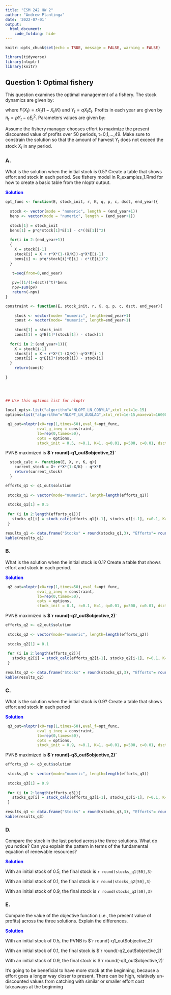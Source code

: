 ```yaml
---
title: "ESM 242 HW 2"
author: "Andrew Plantinga"
date: '2022-07-01'
output: 
  html_document:
    code_folding: hide
---
```


```r
knitr::opts_chunk$set(echo = TRUE, message = FALSE, warning = FALSE)

library(tidyverse)
library(nloptr)
library(knitr)

```



## Question 1: Optimal fishery{.tabset}

This question examines the optimal management of a fishery. The stock dynamics are given by:

\begin{equation}
X_{t+1} = X_{t} + F(X_{t}) - Y_{t}
\end{equation}

where $F(X_{t})=rX_{t}(1-X_{t}/K)$ and $Y_t=qX_t E_t$.  Profits in each year are given by $\pi_t=pY_t-cE_t^2$.  Parameters values are given by:

\begin{equation}
\begin{aligned}
r& & 0.1\\
K& & 1 \\
q& & 0.01 \\
p& & 500 \\
c& & .01 \\
\delta& &0.05
\end{aligned}
\end{equation}

Assume the fishery manager chooses effort to maximize the present discounted value of profits over 50 periods, t=0,1,…,49.  Make sure to constrain the solution so that the amount of harvest $Y_{t}$ does not exceed the stock $X_{t}$ in any period.

### A.

What is the solution when the initial stock is 0.5?  Create a table that shows effort and stock in each period.  See fishery model in R_examples_1.Rmd for how to create a basic table from the nloptr output.

<span style="color: blue;">**Solution**</span>



```r

opt_func <- function(E, stock_init, r, K, q, p, c, dsct, end_year){
  
  stock <- vector(mode = "numeric", length = (end_year+1))
  bens <- vector(mode = "numeric", length = (end_year+1))
  
  stock[1] = stock_init
  bens[1] = p*q*stock[1]*E[1] - c*((E[1])^2)
  
  for(i in 2:(end_year+1))
  {
    X = stock[i-1]
    stock[i] = X + r*X*(1-(X/K))-q*X*E[i-1]
    bens[i] <- p*q*stock[i]*E[i] - c*(E[i])^2
  }
  
   t=seq(from=0,end_year)
  
   pv=((1/(1+dsct))^t)*bens
   npv=sum(pv)
   return(-npv)
}
```


```r
constraint <- function(E, stock_init, r, K, q, p, c, dsct, end_year){
  
    stock <- vector(mode= "numeric", length=end_year+1)
    const <- vector(mode= "numeric", length=end_year+1)
    
    stock[1] = stock_init
    const[1] = q*E[1]*(stock[1]) - stock[1]
    
  for(i in 2:(end_year+1)){
    X = stock[i-1]
    stock[i] = X + r*X*(1-(X/K))-q*X*E[i-1]
    const[i] = q*E[i]*(stock[i]) - stock[i]
  }
    return(const)
  
}
  
  
  
```

```r

## Use this options list for nloptr

local_opts<-list("algorithm"="NLOPT_LN_COBYLA",xtol_rel=1e-15)
options=list("algorithm"="NLOPT_LN_AUGLAG",xtol_rel=1e-15,maxeval=16000,"local_opts"=local_opts)

 q1_out=nloptr(x0=rep(1,times=50),eval_f=opt_func,
              eval_g_ineq = constraint,
              lb=rep(0,times=50),
              opts = options, 
              stock_init = 0.5, r=0.1, K=1, q=0.01, p=500, c=0.01, dsct=0.05, end_year=49)


```
PVNB maximized is **$`r round(-q1_out$objective,2)`**


```r
  stock_calc <- function(E, X, r, K, q){
    current_stock = X+ r*X*(1-X/K) - q*X*E
    return(current_stock)
  }
```

```r
efforts_q1 <- q1_out$solution
 
 stocks_q1 <- vector(mode="numeric", length=length(efforts_q1))
 
 stocks_q1[1] = 0.5
 
 for (i in 2:length(efforts_q1)){
   stocks_q1[i] = stock_calc(efforts_q1[i-1], stocks_q1[i-1], r=0.1, K=1, q=0.01)
 }
  
results_q1 <- data.frame("Stocks" = round(stocks_q1,3), "Efforts"= round(efforts_q1,2)) 
kable(results_q1)
```



### B.

What is the solution when the initial stock is 0.1?  Create a table that shows effort and stock in each period.

<span style="color: blue;">**Solution**</span>


```r
 q2_out=nloptr(x0=rep(1,times=50),eval_f=opt_func,
              eval_g_ineq = constraint,
              lb=rep(0,times=50),
              opts = options, 
              stock_init = 0.1, r=0.1, K=1, q=0.01, p=500, c=0.01, dsct=0.05, end_year=49)
```

PVNB maximized is **$`r round(-q2_out$objective,2)`**

```r
efforts_q2 <- q2_out$solution
 
 stocks_q2 <- vector(mode="numeric", length=length(efforts_q2))
 
 stocks_q2[1] = 0.1
 
 for (i in 2:length(efforts_q2)){
   stocks_q2[i] = stock_calc(efforts_q2[i-1], stocks_q2[i-1], r=0.1, K=1, q=0.01)
 }
  
results_q2 <- data.frame("Stocks" = round(stocks_q2,3), "Efforts"= round(efforts_q2,2)) 
kable(results_q2)
```


### C.

What is the solution when the initial stock is 0.9?  Create a table that shows effort and stock in each period

<span style="color: blue;">**Solution**</span>


```r
 q3_out=nloptr(x0=rep(1,times=50),eval_f=opt_func,
              eval_g_ineq = constraint,
              lb=rep(0,times=50),
              opts = options, 
              stock_init = 0.9, r=0.1, K=1, q=0.01, p=500, c=0.01, dsct=0.05, end_year=49)
```

PVNB maximized is **$`r round(-q3_out$objective,2)`**

```r
efforts_q3 <- q3_out$solution
 
 stocks_q3 <- vector(mode="numeric", length=length(efforts_q3))
 
 stocks_q3[1] = 0.9
 
 for (i in 2:length(efforts_q3)){
   stocks_q3[i] = stock_calc(efforts_q3[i-1], stocks_q3[i-1], r=0.1, K=1, q=0.01)
 }
  
results_q3 <- data.frame("Stocks" = round(stocks_q3,3), "Efforts"= round(efforts_q3,2)) 
kable(results_q3)


```

### D.

Compare the stock in the last period across the three solutions.  What do you notice?  Can you explain the pattern in terms of the fundamental equation of renewable resources?

<span style="color: blue;">**Solution**</span>

With an initial stock of 0.5, the final stock is `r round(stocks_q1[50],3)`

With an initial stock of 0.1, the final stock is `r round(stocks_q2[50],3)`

With an initial stock of 0.9, the final stock is `r round(stocks_q3[50],3)`



### E.

Compare the value of the objective function (i.e., the present value of profits) across the three solutions.  Explain the differences.  

<span style="color: blue;">**Solution**</span>


With an initial stock of 0.5, the PVNB is $`r round(-q1_out$objective,2)`

With an initial stock of 0.1, the final stock is $`r round(-q2_out$objective,2)`

With an initial stock of 0.9, the final stock is $`r round(-q3_out$objective,2)`

It's going to be beneficial to have more stock at the beginning, because a effort goes a longer way closer to present. There can be high, relatively un-discounted values from catching with similar or smaller effort cost takeaways at the beginning
